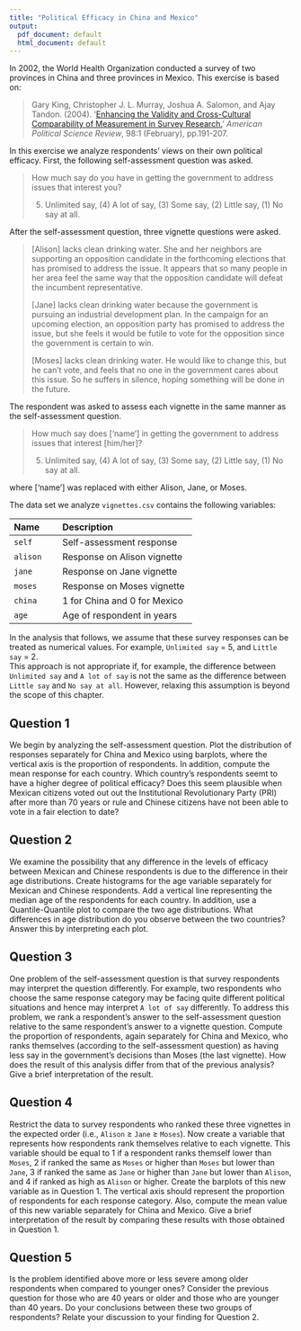 ```yaml
---
title: "Political Efficacy in China and Mexico"
output:
  pdf_document: default
  html_document: default
---
```


In 2002, the World Health Organization conducted a survey of two
provinces in China and three provinces in Mexico. This
exercise is based on: 

> Gary King, Christopher J. L. Murray, Joshua A. Salomon, and Ajay Tandon. (2004). '[Enhancing the Validity and Cross-Cultural Comparability of Measurement in Survey Research.]( https://doi.org/10.1017/S000305540400108X)' *American Political Science Review*, 98:1 (February), pp.191-207.
  
In this exercise we analyze respondents' views on their own political efficacy.  First, the following self-assessment question was asked.

>  How much say do you have in getting the government to address issues that interest you?
>
>  (5) Unlimited say, (4) A lot of say, (3) Some say, (2) Little say, (1) No say at all.

After the self-assessment question, three vignette questions were
asked.

>  [Alison] lacks clean drinking water. She and her neighbors are supporting an opposition candidate in the forthcoming elections that has promised to address the issue. It appears that so many people in her area feel the same way that the opposition candidate will defeat the incumbent representative.
>
>  [Jane] lacks clean drinking water because the government is pursuing an industrial development plan. In the campaign for an upcoming election, an opposition party has promised to address the issue, but she feels it would be futile to vote for the opposition since the government is certain to win.
>
>  [Moses] lacks clean drinking water. He would like to change this, but he can't vote, and feels that no one in the government cares about this issue. So he suffers in silence, hoping something will be done in the future.

The respondent was asked to assess each vignette in the same manner as
the self-assessment question.

>  How much say does ['name'] in getting the government to address issues that interest [him/her]?
>
>  (5) Unlimited say, (4) A lot of say, (3) Some say, (2) Little say, (1) No say at all.

where ['name'] was replaced with either Alison, Jane, or Moses.

The data set we analyze `vignettes.csv` contains the following variables:

-------------------------------------------------------------------------------
 Name                 Description
 -------------------- ---------------------------------------------------------
 `self`               Self-assessment response 
 
 `alison`             Response on Alison vignette 
 
 `jane`               Response on Jane vignette 
 
 `moses`              Response on Moses vignette
 
 `china`              1 for China and 0 for Mexico  
 
 `age`                 Age of respondent in years 
------------------------------------------------------------------------------

In the analysis that follows, we assume
that these survey responses can be treated as numerical values.  For
example, `Unlimited say` = 5, and `Little say` = 2.  
This approach is not appropriate if, for example, the
difference between `Unlimited say` and `A lot of say` is 
not the same as the difference between `Little say` and `No say at all`.  However, relaxing this
assumption is beyond the scope of this chapter.

## Question 1

We begin by analyzing the self-assessment question.  Plot the
distribution of responses separately for China and Mexico using
barplots, where the vertical axis is the proportion of respondents.
In addition, compute the mean response for each country.  Which country's
respondents seemt to have a higher degree of
political efficacy?  Does this seem plausible when Mexican citizens 
voted out out the Institutional Revolutionary Party (PRI) 
after more than 70 years or rule and Chinese citizens have not been able to vote
in a fair election to date?

## Question 2

We examine the possibility that any difference in the levels of
efficacy between Mexican and Chinese respondents is due to the
difference in their age distributions.  Create histograms for the
age variable separately for Mexican and Chinese respondents.  Add a
vertical line representing the median age of the respondents for
each country.  In addition, use a Quantile-Quantile plot to compare
the two age distributions.  What differences in age distribution do
you observe between the two countries?  Answer this by
interpreting each plot.

## Question 3

One problem of the self-assessment question is that survey
respondents may interpret the question differently.  For example,
two respondents who choose the same response category may be facing quite
different political situations and hence may interpret `A lot of say` 
differently.  To address this problem, we rank a
respondent's answer to the self-assessment question relative to the
same respondent's answer to a vignette question.  Compute the
proportion of respondents, again separately for China and Mexico,
who ranks themselves (according to the self-assessment question) as
having less say in the government's decisions than Moses (the last
vignette).  How does the result of this analysis differ from that of
the previous analysis?  Give a brief interpretation of the result.
  
## Question 4
  
Restrict the data to survey respondents who ranked these three vignettes
in the expected order (i.e., `Alison` $\ge$ `Jane` $\ge$
`Moses`).  Now create a variable that represents how respondents
rank themselves relative to each vignette.  This variable should
be equal to 1 if a respondent ranks themself lower than
`Moses`, 2 if ranked the same as `Moses` or higher than
`Moses` but lower than `Jane`, 3 if ranked the same as `Jane`
or higher than `Jane` but lower than `Alison`, and 4 if ranked as high as `Alison` or higher.  Create the barplots of this new
variable as in Question 1.  The vertical axis should represent
the proportion of respondents for each response category. Also,
compute the mean value of this new variable separately for China and
Mexico.  Give a brief interpretation of the result by comparing
these results with those obtained in Question 1.

## Question 5

Is the problem identified above more or less severe among older
respondents when compared to younger ones?  Consider the previous
question for those who are 40 years or older and those
who are younger than 40 years.  Do your conclusions between these 
two groups of respondents?
Relate your discussion to your finding for Question 2.

